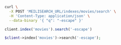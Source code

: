 <CodeGroup>

```bash cURL
curl \
  -X POST 'MEILISEARCH_URL/indexes/movies/search' \
  -H 'Content-Type: application/json' \
  --data-binary '{ "q": "-escape" }'
```


```javascript JS
client.index('movies').search('-escape')
```


```php PHP
$client->index('movies')->search('-escape');
```

</CodeGroup>